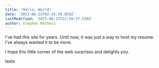 ```yaml
---
title: 'Hello, World!'
date: '2023-06-23T02:35:38.059Z'
lastModified: '2023-06-23T21:59:37.530Z'
author: Stephen Matheis
---
```


I've had this site for years. Until now, it was just a way to host my resume. I've always wanted it to be more.

I hope this little corner of the web surprises and delights you.

tests

